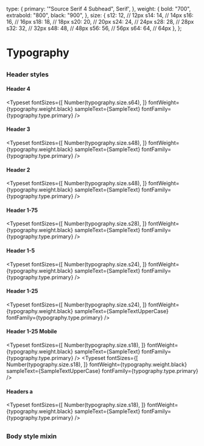 
<Meta title="Foundations/Typography" anchor />

<Figma url="https://www.figma.com/file/t8a5GbSIayXIkWveW6D0Cb/ProEdge-Design-System?type=design&node-id=1-166&mode=design&t=B0hREiEXqXoE8kCd-0" />

  type: {
    primary: '"Source Serif 4 Subhead", Serif',
  },
  weight: {
    bold: "700",
    extrabold: "800",
    black: "900",
  },
  size: {
    s12: 12, // 12px
    s14: 14, // 14px
    s16: 16, // 16px
    s18: 18, // 18px
    s20: 20, // 20px
    s24: 24, // 24px
    s28: 28, // 28px
    s32: 32, // 32px
    s48: 48, // 48px
    s56: 56, // 56px
    s64: 64, // 64px
  },
};


# Typography
##
### Header styles
#### Header 4
<Typeset
  fontSizes={[
    Number(typography.size.s64),
  ]}
  fontWeight={typography.weight.black}
  sampleText={SampleText}
  fontFamily={typography.type.primary}
/>
#### Header 3
<Typeset
  fontSizes={[
    Number(typography.size.s48),
  ]}
  fontWeight={typography.weight.black}
  sampleText={SampleText}
  fontFamily={typography.type.primary}
/>
#### Header 2
<Typeset
  fontSizes={[
    Number(typography.size.s48),
  ]}
  fontWeight={typography.weight.black}
  sampleText={SampleText}
  fontFamily={typography.type.primary}
/>
#### Header 1-75
<Typeset
  fontSizes={[
    Number(typography.size.s28),
  ]}
  fontWeight={typography.weight.black}
  sampleText={SampleText}
  fontFamily={typography.type.primary}
/>
#### Header 1-5
<Typeset
  fontSizes={[
    Number(typography.size.s24),
  ]}
  fontWeight={typography.weight.black}
  sampleText={SampleText}
  fontFamily={typography.type.primary}
/>
#### Header 1-25
<Typeset
  fontSizes={[
    Number(typography.size.s24),
  ]}
  fontWeight={typography.weight.black}
  sampleText={SampleTextUpperCase}
  fontFamily={typography.type.primary}
/>
#### Header 1-25 Mobile
<Typeset
  fontSizes={[
    Number(typography.size.s18),
  ]}
  fontWeight={typography.weight.black}
  sampleText={SampleText}
  fontFamily={typography.type.primary}
/>
<Typeset
  fontSizes={[
    Number(typography.size.s18),
  ]}
  fontWeight={typography.weight.black}
  sampleText={SampleTextUpperCase}
  fontFamily={typography.type.primary}
/>
#### Headers a
<Typeset
  fontSizes={[
    Number(typography.size.s18),
  ]}
  fontWeight={typography.weight.black}
  sampleText={SampleText}
  fontFamily={typography.type.primary}
/>
##
### Body style mixin